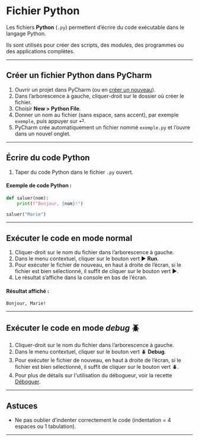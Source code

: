 # Fichier Python

Les fichiers **Python** (`.py`) permettent d’écrire du code exécutable dans le langage Python.

Ils sont utilisés pour créer des scripts, des modules, des programmes ou des applications complètes.

---

## Créer un fichier Python dans PyCharm

1. Ouvrir un projet dans PyCharm (ou en [créer un nouveau](creer-projet)).
2. Dans l’arborescence à gauche, cliquer-droit sur le dossier où créer le fichier.
3. Choisir **New > Python File**.
4. Donner un nom au fichier (sans espace, sans accent), par exemple `exemple`, puis appuyer sur ⏎.
5. PyCharm crée automatiquement un fichier nommé `exemple.py` et l’ouvre dans un nouvel onglet.

---

## Écrire du code Python

1. Taper du code Python dans le fichier `.py` ouvert.

#### Exemple de code Python :

```python
def saluer(nom):
    print(f"Bonjour, {nom}!")

saluer("Marie")
```

---

## Exécuter le code en mode normal

1. Cliquer-droit sur le nom du fichier dans l’arborescence à gauche.
2. Dans le menu contextuel, cliquer sur le bouton vert ▶ **Run**.
3. Pour exécuter le fichier de nouveau, en haut à droite de l’écran,
si le fichier est bien sélectionné, il suffit de cliquer sur le bouton vert ▶.
4. Le résultat s’affiche dans la console en bas de l’écran.

#### Résultat affiché :

```
Bonjour, Marie!
```

---

## Exécuter le code en mode *debug* 🪲

1. Cliquer-droit sur le nom du fichier dans l’arborescence à gauche.
2. Dans le menu contextuel, cliquer sur le bouton vert 🪲 **Debug**.
3. Pour exécuter le fichier de nouveau, en haut à droite de l’écran,
si le fichier est bien sélectionné, il suffit de cliquer sur le bouton vert 🪲.
4. Pour plus de détails sur l'utilisation du débogueur, voir la recette [Déboguer](deboguer-point-arret).

---

## Astuces

- Ne pas oublier d’indenter correctement le code (indentation = 4 espaces ou 1 tabulation).

---
